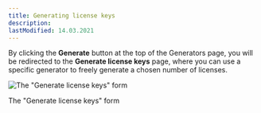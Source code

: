 ```yaml
---
title: Generating license keys
description:
lastModified: 14.03.2021
---
```


By clicking the **Generate** button at the top of the Generators page, you will
be redirected to the **Generate license keys** page, where you can use a
specific generator to freely generate a chosen number of licenses.

![The "Generate license keys" form](../../../../images/docs/generators/generating-license-keys/generate-license-keys-form.png)
<p className={"image-desc"}>The "Generate license keys" form</p>
